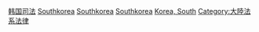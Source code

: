 
[[Category:韩国司法|]]
[[Category:亞洲法律|Southkorea]]
[[Category:朝鲜半岛法律|Southkorea]]
[[Category:各國法律|Southkorea]]
[[Category:大陸法系法律|Korea, South]]
[[Category:大陸法系法律|Category:大陸法系法律]]